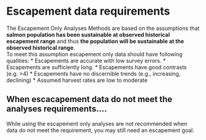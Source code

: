 # Escapement data requirements

The Escapement Only Analyses Methods are based on the assumptions that **salmon population has been sustainable at observed historical escapement range** and thus **the population will be sustainable at the observed historical range**.  
To meet this assumption escapement only data should have following qualities: 
* Escapements are accurate with low survey errors. 
* Escapements are  sufficiently long.
* Escapements have good contrasts (e.g. >4)
* Escapements have no discernible trends (e.g., increasing, declining)
* Assumed harvest rates are low to moderate

## When escacapement data do not meet the analyses requirements....
While using the escapement only analyses are not recommended when data do not meet the requirement, you may still need an escapement goal. 

